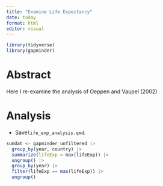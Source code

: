 ```yaml
---
title: "Examine Life Expectancy"
date: today
format: html
editor: visual
---
```


```r
library(tidyverse)
library(gapminder)
```

# Abstract

Here I re-examine the analysis of Oeppen and Vaupel (2002)

# Analysis

-   Save`life_exp_analysis.qmd`.

```r
sumdat <- gapminder_unfiltered |>
  group_by(year, country) |>
  summarize(lifeExp = max(lifeExp)) |>
  ungroup() |>
  group_by(year) |>
  filter(lifeExp == max(lifeExp)) |>
  ungroup()

```
